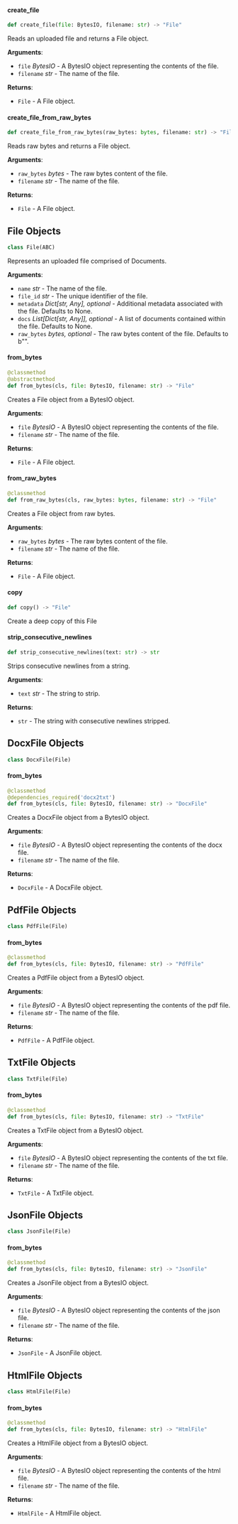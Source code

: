 <a id="camel.loaders.base_io"></a>

<a id="camel.loaders.base_io.create_file"></a>

#### create\_file

```python
def create_file(file: BytesIO, filename: str) -> "File"
```

Reads an uploaded file and returns a File object.

**Arguments**:

- `file` _BytesIO_ - A BytesIO object representing the contents of the
  file.
- `filename` _str_ - The name of the file.
  

**Returns**:

- `File` - A File object.

<a id="camel.loaders.base_io.create_file_from_raw_bytes"></a>

#### create\_file\_from\_raw\_bytes

```python
def create_file_from_raw_bytes(raw_bytes: bytes, filename: str) -> "File"
```

Reads raw bytes and returns a File object.

**Arguments**:

- `raw_bytes` _bytes_ - The raw bytes content of the file.
- `filename` _str_ - The name of the file.
  

**Returns**:

- `File` - A File object.

<a id="camel.loaders.base_io.File"></a>

## File Objects

```python
class File(ABC)
```

Represents an uploaded file comprised of Documents.

**Arguments**:

- `name` _str_ - The name of the file.
- `file_id` _str_ - The unique identifier of the file.
- `metadata` _Dict[str, Any], optional_ - Additional metadata
  associated with the file. Defaults to None.
- `docs` _List[Dict[str, Any]], optional_ - A list of documents
  contained within the file. Defaults to None.
- `raw_bytes` _bytes, optional_ - The raw bytes content of the file.
  Defaults to b"".

<a id="camel.loaders.base_io.File.from_bytes"></a>

#### from\_bytes

```python
@classmethod
@abstractmethod
def from_bytes(cls, file: BytesIO, filename: str) -> "File"
```

Creates a File object from a BytesIO object.

**Arguments**:

- `file` _BytesIO_ - A BytesIO object representing the contents of the
  file.
- `filename` _str_ - The name of the file.
  

**Returns**:

- `File` - A File object.

<a id="camel.loaders.base_io.File.from_raw_bytes"></a>

#### from\_raw\_bytes

```python
@classmethod
def from_raw_bytes(cls, raw_bytes: bytes, filename: str) -> "File"
```

Creates a File object from raw bytes.

**Arguments**:

- `raw_bytes` _bytes_ - The raw bytes content of the file.
- `filename` _str_ - The name of the file.
  

**Returns**:

- `File` - A File object.

<a id="camel.loaders.base_io.File.copy"></a>

#### copy

```python
def copy() -> "File"
```

Create a deep copy of this File

<a id="camel.loaders.base_io.strip_consecutive_newlines"></a>

#### strip\_consecutive\_newlines

```python
def strip_consecutive_newlines(text: str) -> str
```

Strips consecutive newlines from a string.

**Arguments**:

- `text` _str_ - The string to strip.
  

**Returns**:

- `str` - The string with consecutive newlines stripped.

<a id="camel.loaders.base_io.DocxFile"></a>

## DocxFile Objects

```python
class DocxFile(File)
```

<a id="camel.loaders.base_io.DocxFile.from_bytes"></a>

#### from\_bytes

```python
@classmethod
@dependencies_required('docx2txt')
def from_bytes(cls, file: BytesIO, filename: str) -> "DocxFile"
```

Creates a DocxFile object from a BytesIO object.

**Arguments**:

- `file` _BytesIO_ - A BytesIO object representing the contents of the
  docx file.
- `filename` _str_ - The name of the file.
  

**Returns**:

- `DocxFile` - A DocxFile object.

<a id="camel.loaders.base_io.PdfFile"></a>

## PdfFile Objects

```python
class PdfFile(File)
```

<a id="camel.loaders.base_io.PdfFile.from_bytes"></a>

#### from\_bytes

```python
@classmethod
def from_bytes(cls, file: BytesIO, filename: str) -> "PdfFile"
```

Creates a PdfFile object from a BytesIO object.

**Arguments**:

- `file` _BytesIO_ - A BytesIO object representing the contents of the
  pdf file.
- `filename` _str_ - The name of the file.
  

**Returns**:

- `PdfFile` - A PdfFile object.

<a id="camel.loaders.base_io.TxtFile"></a>

## TxtFile Objects

```python
class TxtFile(File)
```

<a id="camel.loaders.base_io.TxtFile.from_bytes"></a>

#### from\_bytes

```python
@classmethod
def from_bytes(cls, file: BytesIO, filename: str) -> "TxtFile"
```

Creates a TxtFile object from a BytesIO object.

**Arguments**:

- `file` _BytesIO_ - A BytesIO object representing the contents of the
  txt file.
- `filename` _str_ - The name of the file.
  

**Returns**:

- `TxtFile` - A TxtFile object.

<a id="camel.loaders.base_io.JsonFile"></a>

## JsonFile Objects

```python
class JsonFile(File)
```

<a id="camel.loaders.base_io.JsonFile.from_bytes"></a>

#### from\_bytes

```python
@classmethod
def from_bytes(cls, file: BytesIO, filename: str) -> "JsonFile"
```

Creates a JsonFile object from a BytesIO object.

**Arguments**:

- `file` _BytesIO_ - A BytesIO object representing the contents of the
  json file.
- `filename` _str_ - The name of the file.
  

**Returns**:

- `JsonFile` - A JsonFile object.

<a id="camel.loaders.base_io.HtmlFile"></a>

## HtmlFile Objects

```python
class HtmlFile(File)
```

<a id="camel.loaders.base_io.HtmlFile.from_bytes"></a>

#### from\_bytes

```python
@classmethod
def from_bytes(cls, file: BytesIO, filename: str) -> "HtmlFile"
```

Creates a HtmlFile object from a BytesIO object.

**Arguments**:

- `file` _BytesIO_ - A BytesIO object representing the contents of the
  html file.
- `filename` _str_ - The name of the file.
  

**Returns**:

- `HtmlFile` - A HtmlFile object.

